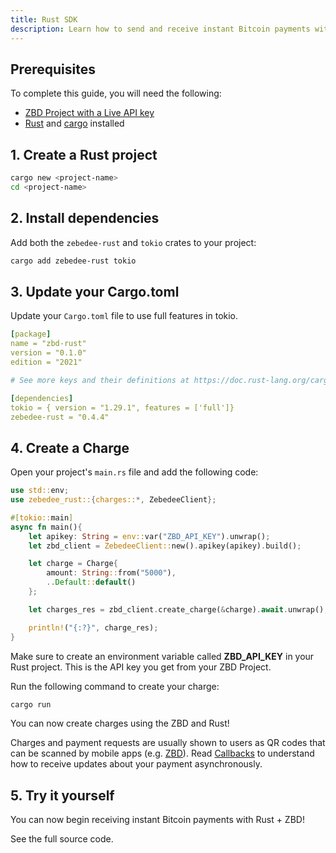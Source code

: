 ```yaml
---
title: Rust SDK
description: Learn how to send and receive instant Bitcoin payments with Rust and ZBD.
---
```


## Prerequisites

To complete this guide, you will need the following:

- [ZBD Project with a Live API key](/docs/dashboard/projects/api)
- [Rust](https://www.rust-lang.org/tools/install) and [cargo](https://www.rust-lang.org/tools/install) installed

## 1. Create a Rust project

```bash
cargo new <project-name>
cd <project-name>
```

## 2. Install dependencies

Add both the `zebedee-rust` and `tokio` crates to your project:

```bash
cargo add zebedee-rust tokio
```

## 3. Update your Cargo.toml

Update your `Cargo.toml` file to use full features in tokio.

```yaml
[package]
name = "zbd-rust"
version = "0.1.0"
edition = "2021"

# See more keys and their definitions at https://doc.rust-lang.org/cargo/reference/manifest.html

[dependencies]
tokio = { version = "1.29.1", features = ['full']}
zebedee-rust = "0.4.4"
```

## 4. Create a Charge

Open your project's `main.rs` file and add the following code:

```rust
use std::env;
use zebedee_rust::{charges::*, ZebedeeClient};

#[tokio::main]
async fn main(){
    let apikey: String = env::var("ZBD_API_KEY").unwrap();
    let zbd_client = ZebedeeClient::new().apikey(apikey).build();

    let charge = Charge{
        amount: String::from("5000"),
        ..Default::default()
    };

    let charges_res = zbd_client.create_charge(&charge).await.unwrap();

    println!("{:?}", charge_res);
}
```

<Tip>Make sure to create an environment variable called **ZBD_API_KEY** in your Rust project. This is the API key you get from your ZBD Project.</Tip>

Run the following command to create your charge:

```bash
cargo run
```

You can now create charges using the ZBD and Rust!

<Info>Charges and payment requests are usually shown to users as QR codes that can be scanned by mobile apps (e.g. [ZBD](https://zbd.one/download)). Read [Callbacks](/api-reference/callbacks) to understand how to receive updates about your payment asynchronously.</Info>

## 5. Try it yourself

You can now begin receiving instant Bitcoin payments with Rust + ZBD!

<CardGroup cols={1}>
  <Card title="Rust Example" icon="github" color="#000000" href="https://github.com/miketwenty1/zebedee-rust">
    See the full source code.
  </Card>
</CardGroup>
